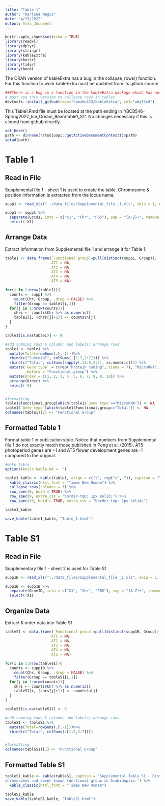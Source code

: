 ```yaml
---
title: "Table 1"
author: "Karlene Negus"
date: "4/19/2022"
output: html_document
---
```

```r
knitr::opts_chunk$set(echo = TRUE)
library(readxl)
library(dplyr)
library(stringr)
library(kableExtra)
library(knitr)
library(tidyr)
library(here)
```

The CRAN version of kableExtra has a bug in the collapse_rows() function. For this function to work kableExtra must be updated from its github source
```r
###There is a bug in a function in the kableExtra package which has not been updated into CRAN yet; 
# must use this version to collapse rows in tables
devtools::install_github(repo="haozhu233/kableExtra", ref="a6af5c0")
```

This Table1.Rmd file must be located at the path ending in "/BCB546-Spring2022_Ice_Cream_Bean/table1_S1". No changes necessary if this is cloned from github directly.
```r
set_here()
path <- dirname(rstudioapi::getActiveDocumentContext()$path)
setwd(path)
```

# Table 1

## Read in File
Supplemental file 1 - sheet 1 is used to create the table. Chromosome & position information is extracted from the locus name.
```r
supp1 <- read_xls("../data_files/Supplemental_file _1.xls", skip = 1, n_max = 204)

supp1 <- supp1 %>%
  separate(Locus, into = c("X1", "Chr", "POS"), sep = "[A-Z]+", remove = FALSE)%>%
  select(!X1)
```

## Arrange Data

Extract information from Supplemental file 1 and arrange it for Table 1. 
```r
table1 <- data.frame(`Functional group`=pull(distinct(supp1, Group)),
                     AT1 = NA,
                     AT2 = NA,
                     AT3 = NA,
                     AT4 = NA,
                     AT5 = NA)

for(i in 1:nrow(table1)){
  counts <- supp1 %>%
    count(Chr, Group, .drop = FALSE) %>%
    filter(Group == table1[i,1])
  for(j in 1:nrow(counts)){
    chrs <- counts$Chr %>% as.numeric()
    table1[i, (chrs[j]+1)] <- counts$n[j]
  }
}

table1[is.na(table1)] <- 0

#add summing rows & column; add labels; arrange rows
table1 <- table1 %>%
  mutate(Total=rowSums(.[,-1]))%>%
  rbind(c("Subtotal", colSums(.[1:7,2:7]))) %>%
  rbind(c("Total", colSums(sapply(.[1:8,2:7], as.numeric)))) %>%
  mutate(`Gene type` = c(rep("Protein coding", times = 7), "MicroRNA", "Protein coding", "Total"),
         .before = "Functional.group") %>%
  mutate(Order = c(1, 2, 3, 4, 5, 6, 7, 9, 8, 10)) %>%
  arrange(Order) %>%
  select(-9)


#formatting
table1$Functional.group[which(table1$`Gene type`=="MicroRNA")] <- NA
table1$`Gene type`[which(table1$Functional.group=="Total")] <- NA
colnames(table1)[2] <- "Functional Group"
```

## Formatted Table 1

Format table 1 in publication style. Notice that numbers from Supplemental file 1 do not exactly match those published in Peng et al. (2015). AT5 photoperiod genes are +1 and AT5 flower development genes are -1 compared to the original.
```r
#make table
options(knitr.kable.NA = '')

table1_kable <- kable(table1, align = c("l", rep("c", 7)), caption = "Table 1: Distributions of 204 flowering genes over five chromosomes and seven known functional groups in Arabidopsis compiled through searches in the literature and TAIR." ) %>%
  kable_classic(html_font = "Times New Roman") %>%
  collapse_rows(columns = 1) %>%
  row_spec(8, bold = TRUE) %>%
  row_spec(9, extra_css = "border-top: 1px solid;") %>%
  row_spec(10, bold = TRUE, extra_css = "border-top: 1px solid;")

table1_kable

save_kable(table1_kable, "Table_1.html")
```

# Table S1
## Read in File

Supplementary file 1 - sheet 2 is used for Table S1
```r
supp1B <- read_xls("../data_files/Supplemental_file _1.xls", skip = 1, n_max = 204, sheet = 2)

supp1B <- supp1B %>%
  separate(GeneID, into = c("X1", "Chr", "POS"), sep = "[A-Z]+", remove = FALSE)%>%
  select(!X1)
```

## Organize Data

Extract & order data into Table S1
```r
tableS1 <- data.frame(`Functional group`=pull(distinct(supp1B, Group)),
                     AT1 = NA,
                     AT2 = NA,
                     AT3 = NA,
                     AT4 = NA,
                     AT5 = NA)

for(i in 1:nrow(tableS1)){
  counts <- supp1B %>%
    count(Chr, Group, .drop = FALSE) %>%
    filter(Group == tableS1[i,1])
  for(j in 1:nrow(counts)){
    chrs <- counts$Chr %>% as.numeric()
    tableS1[i, (chrs[j]+1)] <- counts$n[j]
  }
}

tableS1[is.na(tableS1)] <- 0

#add summing rows & column; add labels; arrange rows
tableS1 <- tableS1 %>%
  mutate(Total=rowSums(.[,-1]))%>%
  rbind(c("Total", colSums(.[1:7,2:7])))


#formatting
colnames(tableS1)[1] <- "Functional Group"
```

## Formatted Table S1

```r
tableS1_kable <- kable(tableS1, caption = "Supplemental Table S1 - Distributions of 101 flowering genes over five
chromosomes and seven known functional group in Arabidopsis.") %>%
  kable_classic(html_font = "Times New Roman")

tableS1_kable
save_kable(tableS1_kable, "TableS1.html")
```



